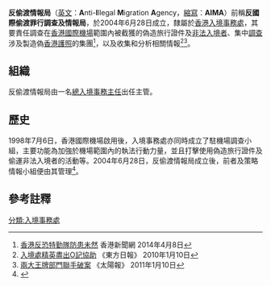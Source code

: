 {{Pathnav|入境事務處|執法及酷刑聲請審理部|執法科|調查分科|frame=1}}
{{Infobox law enforcement agency
|unit_name= 反偷渡情報局<br>{{lang|en|Anti-Illegal Migration Agency}}
|image= 
|caption= 
|country= {{HK}}
|type= 
|branch= [[入境事務處|入境事務處]]
|dates= 2004年6月28日至今
|specialization= 
|command_structure= [[執法及酷刑聲請審理部|執法及酷刑聲請審理部]][[執法科|執法科]][[調查分科|調查分科]]
|size= 約60名
|garrison= [[香港|香港]][[新界|新界]][[大嶼山|大嶼山]][[暢航路|暢航路]]1號[[香港國際機場一號客運大樓|香港國際機場一號客運大樓]]
|ceremonial_chief=
|nickname= 
|motto= 
|colors=
|march=
|mascot= 
|battles= 
|current_commander=
|notable_commanders= 
|anniversaries=
|decorations=
|identification_symbol=
|identification_symbol_label=
}}

'''反偷渡情報局'''（[[英文|英文]]：'''A'''nti-'''I'''llegal '''M'''igration '''A'''gency，[[縮寫|縮寫]]：'''AIMA'''）前稱'''反國際偷渡罪行調查及情報局'''，於2004年6月28日成立，隸屬於[[香港|香港]][[入境事務處|入境事務處]]，其要責任調查在[[香港國際機場|香港國際機場]]範圍內被截獲的偽造旅行證件及[[非法入境者|非法入境者]]、集中[[調查|調查]]涉及製造偽[[香港護照|香港護照]]的集團<ref>[http://www.hkcna.hk/content/2014/0408/256115.shtml 香港反恐特勤隊防患未然] {{Wayback|url=http://www.hkcna.hk/content/2014/0408/256115.shtml |date=20141108013407 }} 香港新聞網 2014年4月8日</ref>，以及收集和分析相關情報<ref>[http://orientaldaily.on.cc/cnt/news/20110110/00176_006.html 入境處精英盡出O記協助] {{Wayback|url=http://orientaldaily.on.cc/cnt/news/20110110/00176_006.html |date=20110112205417 }} 《東方日報》 2010年1月10日</ref><ref>[http://the-sun.on.cc/cnt/news/20110110/00407_011.html 兩大王牌部門聯手破案] {{Wayback|url=http://the-sun.on.cc/cnt/news/20110110/00407_011.html |date=20110111170152 }} 《太陽報》 2011年1月10日</ref>。

== 組織 ==
反偷渡情報局由一名[[總入境事務主任|總入境事務主任]]出任主管。

== 歷史 ==
1998年7月6日，香港國際機場啟用後，入境事務處亦同時成立了駐機場調查小組，主要功能為加強於機場範圍內的執法行動力量，並且打擊使用偽造旅行證件及偷運非法入境者的活動等。2004年6月28日，反偷渡情報局成立後，前者及策略情報小組便由其管理<ref>{{Cite web |url=http://www.immd.gov.hk/a_report_08-09/tc/ch4/index.htm |title=反偷渡情報局 |accessdate=2011-01-11 |archive-date=2010-03-17 |archive-url=https://web.archive.org/web/20100317143426/http://www.immd.gov.hk/a_report_08-09/tc/ch4/index.htm |dead-url=yes }}</ref>。

== 參考註釋 ==
{{reflist}}

[[分類:入境事務處|分類:入境事務處]]